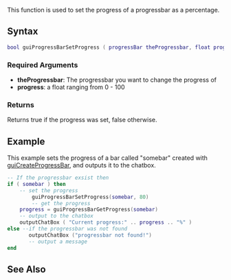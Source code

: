 {{client function}}
This function is used to set the progress of a progressbar as a percentage.

==Syntax==
<syntaxhighlight lang="lua">
bool guiProgressBarSetProgress ( progressBar theProgressbar, float progress )
</syntaxhighlight>

===Required Arguments===
*'''theProgressbar''': The progressbar you want to change the progress of
*'''progress''': a float ranging from 0 - 100

===Returns===
Returns true if the progress was set, false otherwise.

==Example==
This example sets the progress of a bar called "somebar" created with [[/guiCreateProgressBar.md|guiCreateProgressBar]], and outputs it to the chatbox.
<syntaxhighlight lang="lua">
-- If the progressbar exsist then
if ( somebar ) then
	-- set the progress
        guiProgressBarSetProgress(somebar, 80)
        -- get the progress
	progress = guiProgressBarGetProgress(somebar)
	-- output to the chatbox
	outputChatBox ( "Current progress:" .. progress .. "%" )
else --if the progressbar was not found
       outputChatBox ("progressbar not found!")
       -- output a message
end
</syntaxhighlight>

==See Also==
{{GUI_functions}}